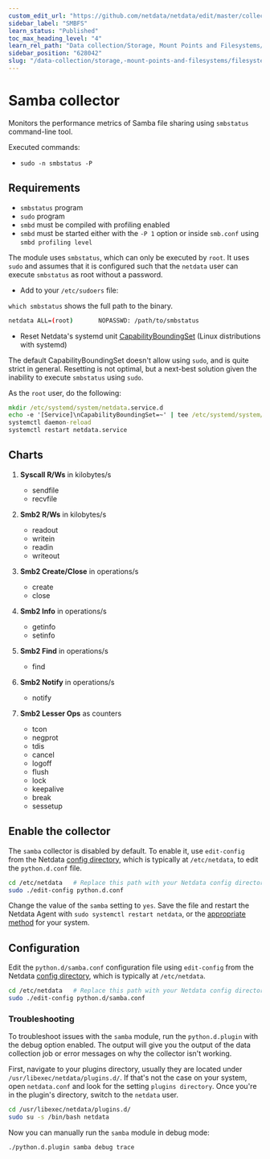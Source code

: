 ```yaml
---
custom_edit_url: "https://github.com/netdata/netdata/edit/master/collectors/python.d.plugin/samba/README.md"
sidebar_label: "SMBFS"
learn_status: "Published"
toc_max_heading_level: "4"
learn_rel_path: "Data collection/Storage, Mount Points and Filesystems/Filesystems"
sidebar_position: "628042"
slug: "/data-collection/storage,-mount-points-and-filesystems/filesystems/smbfs"
---
```



# Samba collector

Monitors the performance metrics of Samba file sharing using `smbstatus` command-line tool.

Executed commands:

- `sudo -n smbstatus -P`

## Requirements

- `smbstatus` program
- `sudo` program
- `smbd` must be compiled with profiling enabled
- `smbd` must be started either with the `-P 1` option or inside `smb.conf` using `smbd profiling level`

The module uses `smbstatus`, which can only be executed by `root`. It uses
`sudo` and assumes that it is configured such that the `netdata` user can execute `smbstatus` as root without a
password.

- Add to your `/etc/sudoers` file:

`which smbstatus` shows the full path to the binary.

```bash
netdata ALL=(root)       NOPASSWD: /path/to/smbstatus
```

- Reset Netdata's systemd
  unit [CapabilityBoundingSet](https://www.freedesktop.org/software/systemd/man/systemd.exec.html#Capabilities) (Linux
  distributions with systemd)

The default CapabilityBoundingSet doesn't allow using `sudo`, and is quite strict in general. Resetting is not optimal, but a next-best solution given the inability to execute `smbstatus` using `sudo`.


As the `root` user, do the following:

```cmd
mkdir /etc/systemd/system/netdata.service.d
echo -e '[Service]\nCapabilityBoundingSet=~' | tee /etc/systemd/system/netdata.service.d/unset-capability-bounding-set.conf
systemctl daemon-reload
systemctl restart netdata.service
```

## Charts

1. **Syscall R/Ws** in kilobytes/s

    - sendfile
    - recvfile

2. **Smb2 R/Ws** in kilobytes/s

    - readout
    - writein
    - readin
    - writeout

3. **Smb2 Create/Close** in operations/s

    - create
    - close

4. **Smb2 Info** in operations/s

    - getinfo
    - setinfo

5. **Smb2 Find** in operations/s

    - find

6. **Smb2 Notify** in operations/s

    - notify

7. **Smb2 Lesser Ops** as counters

    - tcon
    - negprot
    - tdis
    - cancel
    - logoff
    - flush
    - lock
    - keepalive
    - break
    - sessetup

## Enable the collector

The `samba` collector is disabled by default. To enable it, use `edit-config` from the
Netdata [config directory](/docs/configuring/configuration), which is typically at `/etc/netdata`, to edit the `python.d.conf`
file.

```bash
cd /etc/netdata   # Replace this path with your Netdata config directory, if different
sudo ./edit-config python.d.conf
```

Change the value of the `samba` setting to `yes`. Save the file and restart the Netdata Agent with `sudo systemctl
restart netdata`, or the [appropriate method](/docs/maintaining/starting-and-stopping-netdata-agents) for your system.

## Configuration

Edit the `python.d/samba.conf` configuration file using `edit-config` from the
Netdata [config directory](/docs/configuring/configuration), which is typically at `/etc/netdata`.

```bash
cd /etc/netdata   # Replace this path with your Netdata config directory, if different
sudo ./edit-config python.d/samba.conf
```




### Troubleshooting

To troubleshoot issues with the `samba` module, run the `python.d.plugin` with the debug option enabled. The 
output will give you the output of the data collection job or error messages on why the collector isn't working.

First, navigate to your plugins directory, usually they are located under `/usr/libexec/netdata/plugins.d/`. If that's 
not the case on your system, open `netdata.conf` and look for the setting `plugins directory`. Once you're in the 
plugin's directory, switch to the `netdata` user.

```bash
cd /usr/libexec/netdata/plugins.d/
sudo su -s /bin/bash netdata
```

Now you can manually run the `samba` module in debug mode:

```bash
./python.d.plugin samba debug trace
```


